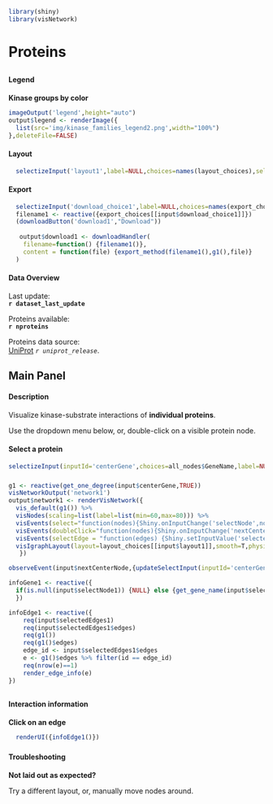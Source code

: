 ```r
library(shiny)
library(visNetwork)
```
# Proteins
##  {.sidebar data-width="200" .opening-page-text}
#### Legend
<p class='options-text'><b>Kinase groups by color</b></p>
```r
imageOutput('legend',height="auto")
output$legend <- renderImage({
  list(src='img/kinase_families_legend2.png',width="100%")
},deleteFile=FALSE)
```
#### Layout 
```r
  selectizeInput('layout1',label=NULL,choices=names(layout_choices),selected="Default",multiple=FALSE)
```
#### Export
```r
  selectizeInput('download_choice1',label=NULL,choices=names(export_choices))
  filename1 <- reactive({export_choices[[input$download_choice1]]})
  (downloadButton('download1',"Download"))
  
   output$download1 <- downloadHandler(
    filename=function() {filename1()},
    content = function(file) {export_method(filename1(),g1(),file)}
  )
```
#### Data Overview {.disclaimer-text}
Last update: </br> <b>`r dataset_last_update`</b>

Proteins available: </br> <b> `r nproteins` </b>

Proteins data source: </br> [UniProt](https://www.uniprot.org/uniprotkb?query=Human&facets=reviewed%3Atrue%2Cmodel_organism%3A9606) <i>`r uniprot_release`</i>.

## Main Panel {data-width=1000}
#### Description  {.opening-page-text}
Visualize kinase-substrate interactions of **individual proteins**.

Use the dropdown menu below, or, double-click on a visible protein node.

#### Select a protein
```r
selectizeInput(inputId='centerGene',choices=all_nodes$GeneName,label=NULL,selected = "STK11", multiple = F,options=list(maxOptions=4000))
``` 
### {}
```r
g1 <- reactive(get_one_degree(input$centerGene,TRUE))
visNetworkOutput('network1')
output$network1 <- renderVisNetwork({
  vis_default(g1()) %>%
  visNodes(scaling=list(label=list(min=60,max=80))) %>%
  visEvents(select="function(nodes){Shiny.onInputChange('selectNode',nodes.nodes);}") %>%
  visEvents(doubleClick="function(nodes){Shiny.onInputChange('nextCenterNode',nodes.nodes)}") %>%
  visEvents(selectEdge = "function(edges) {Shiny.setInputValue('selectedEdges1', edges);}") %>%
  visIgraphLayout(layout=layout_choices[[input$layout1]],smooth=T,physics=(nrow(g1()$edges)<10))
   })

observeEvent(input$nextCenterNode,{updateSelectInput(inputId='centerGene',selected=get_gene_name(input$nextCenterNode))})

infoGene1 <- reactive({
  if(is.null(input$selectNode1)) {NULL} else {get_gene_name(input$selectNode1)}
  })

infoEdge1 <- reactive({
    req(input$selectedEdges1)
    req(input$selectedEdges1$edges)
    req(g1())
    req(g1()$edges)
    edge_id <- input$selectedEdges1$edges
    e <- g1()$edges %>% filter(id == edge_id)
    req(nrow(e)==1)
    render_edge_info(e)
})

```

##  {data-width="300" .opening-page-text}
### {}
#### Interaction information
<p class='options-text'> <b> Click on an edge</b> </p>

```r
  renderUI({infoEdge1()})
```
### {}
#### Troubleshooting
<div class="options-text">

<p><b>Not laid out as expected? </b></p>
<p>Try a different layout, or, manually move nodes around.</p>
  
</div>
